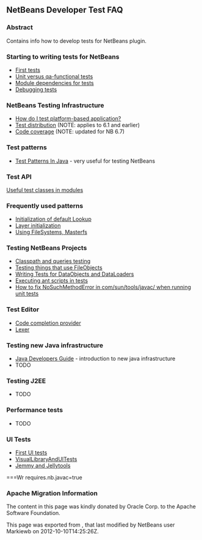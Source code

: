 <!--

    Licensed to the Apache Software Foundation (ASF) under one
    or more contributor license agreements.  See the NOTICE file
    distributed with this work for additional information
    regarding copyright ownership.  The ASF licenses this file
    to you under the Apache License, Version 2.0 (the
    "License"); you may not use this file except in compliance
    with the License.  You may obtain a copy of the License at

      http://www.apache.org/licenses/LICENSE-2.0

    Unless required by applicable law or agreed to in writing,
    software distributed under the License is distributed on an
    "AS IS" BASIS, WITHOUT WARRANTIES OR CONDITIONS OF ANY
    KIND, either express or implied.  See the License for the
    specific language governing permissions and limitations
    under the License.

-->

==NetBeans Developer Test FAQ==
===Abstract===
Contains info how to develop tests for NetBeans plugin.

===Starting to writing tests for NetBeans===
* [[FirstTests | First tests]]
* [[UnitVersusQaFunctionalTests | Unit versus qa-functional tests]]
* [[ModuleDependenciesForTests | Module dependencies for tests]]
* [[DebuggingTests | Debugging tests]] 

===NetBeans Testing Infrastructure===
* [[DevFaqUsingSimpletests| How do I test platform-based application?]]
* [[TestDistribution | Test distribution]] (NOTE: applies to 6.1 and earlier) 
* [[CodeCoverage | Code coverage]] (NOTE: updated for NB 6.7) 
  
===Test patterns ===
* [http://openide.netbeans.org/tutorial/test-patterns.html Test Patterns In Java] - very useful for testing NetBeans

===Test API===

[[UsefulTestClassesInModules | Useful test classes in modules]]

===Frequently used patterns===
* [[InitializationOfDefaultLookup | Initialization of default Lookup]]
* [[LayerInitialization | Layer initialization]]
* [[UsingFileSystems,Masterfs | Using FileSystems, Masterfs]]

===Testing NetBeans Projects ===
* [[ClasspathAndQueriesTesting | Classpath and queries testing]]
* [[TestingThingsThatUseFileObjectDataObjectDataFolder| Testing things that use FileObjects]]
* [[DevFaqTestDataObject| Writing Tests for DataObjects and DataLoaders]]
* [[ExecutingAntScriptsInTests | Executing ant scripts in tests]]
* [[DevFaqTestUnitTestFailsNoSuchMethodError| How to fix NoSuchMethodError in com/sun/tools/javac/ when running unit tests]]


===Test Editor===
* [[CodeCompletionProvider | Code completion provider]]
* [[Lexer | Lexer]]

===Testing  new Java infrastructure===

* [[Java_DevelopersGuide| Java Developers Guide]] - introduction to  new java infrastructure
* TODO

===Testing J2EE ===
* TODO

===Performance tests===
* TODO

===UI Tests===
* [[FirstUITests | First UI tests]]
* [[VisualLibraryAndUITests | VisualLibraryAndUITests]]
* [[JemmyAndJellytools | Jemmy and Jellytools]]

===Wr
requires.nb.javac=true

===Apache Migration Information===

The content in this page was kindly donated by Oracle Corp. to the
Apache Software Foundation.

This page was exported from , 
that last modified by NetBeans user Markiewb 
on 2012-10-10T14:25:26Z.

